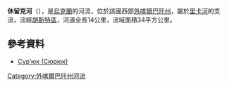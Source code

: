 {{No footnotes|time=2021-07-10T06:29:59+00:00}}
'''休留克河'''（{{lang-uk|Сюрюк}}），是[[烏克蘭|烏克蘭]]的河流，位於該國西部[[外喀爾巴阡州|外喀爾巴阡州]]，屬於[[里卡河_(蒂薩河支流)|里卡河]]的支流，流經[[胡斯特區|胡斯特區]]，河道全長14公里，流域面積34平方公里。

==參考資料==
* [https://web.archive.org/web/20131005022808/http://do.gendocs.ru/docs/index-29520.html?page=29 Сур’юк (Сюрюк)]

{{DEFAULTSORT:Сюрюк}}
[[Category:外喀爾巴阡州河流|Category:外喀爾巴阡州河流]]


{{Ukraine-river-stub}}